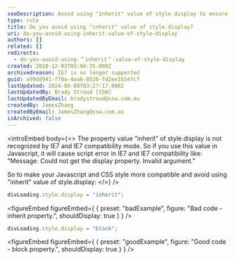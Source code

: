 ```yaml
---
seoDescription: Avoid using "inherit" value of style.display to ensure compatibility with IE7 and prevent script errors. Instead, use a specific display property like "block".
type: rule
title: Do you avoid using "inherit" value of style.display?
uri: do-you-avoid-using-inherit-value-of-style-display
authors: []
related: []
redirects:
  - do-you-avoid-using-＂inherit＂-value-of-style-display
created: 2010-12-03T03:04:35.000Z
archivedreason: IE7 is no longer supported
guid: a99dd941-f70a-4aa6-8526-fd2ee1b547c7
lastUpdated: 2024-06-08T03:27:17.000Z
lastUpdatedBy: Brady Stroud [SSW]
lastUpdatedByEmail: bradystroud@ssw.com.au
createdBy: JamesZhang
createdByEmail: JamesZhang@ssw.com.au
isArchived: false
---
```


<introEmbed
  body={<>
The property value “inherit” of style.display is not recognized by IE7 and IE7 compatibility mode. So if you use this value in Javascript, it will cause script error in IE7 and IE7 compatibility like: "Message: Could not get the display property. Invalid argument."

So to make your Javascript and CSS style more compatible and avoid using "inherit" value of style.display:
  </>}
/>
```js
divLoading.style.display = "inherit";
```
<figureEmbed figureEmbed={ {
  preset: "badExample",
  figure: "Bad code - inherit property.",
  shouldDisplay: true
} } />


```js
divLoading.style.display = "block";
```
<figureEmbed figureEmbed={ {
  preset: "goodExample",
  figure: "Good code - block property.",
  shouldDisplay: true
} } />
